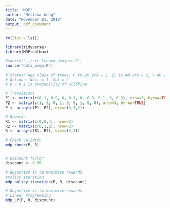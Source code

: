 ```yaml
---
title: "MDP"
author: "Melissa Wong"
date: "November 21, 2019"
output: pdf_document
---
```



```r
rm(list = ls())

library(tidyverse)
library(MDPtoolbox)

#source("../src_lenovo_project.R")
source("data_prep.R")
```

```r
# States: Age class of trees; 0 to 20 yrs = 1, 21 to 40 yrs = 2, > 40 years = 3
# Actions: Wait = 1, Cut = 2
# p = 0.1 is probability of wildfire

# Transitions
P1 <- matrix(c(0.1, 0.9, 0, 0.1, 0, 0.9, 0.1, 0, 0.9), nrow=3, byrow=TRUE)
P2 <- matrix(c(1, 0, 0, 1, 0, 0, 1, 0, 0), nrow=3, byrow=TRUE)
P <- array(c(P1, P2), dim=c(3,3,2))

# Rewards
R1 <- matrix(c(0,0,4), nrow=3)
R2 <- matrix(c(0,1,2), nrow=3)
R <- array(c(R1, R2), dim=c(3,2))

# Check validity
mdp_check(P, R)


# Discount factor
discount <- 0.95 
```

```r
# Objective is to maximize rewards
#Policy Iteration
mdp_policy_iteration(P, R, discount)
```

```r
# Objective is to maximize rewards
# Linear Programming
mdp_LP(P, R, discount)
```

